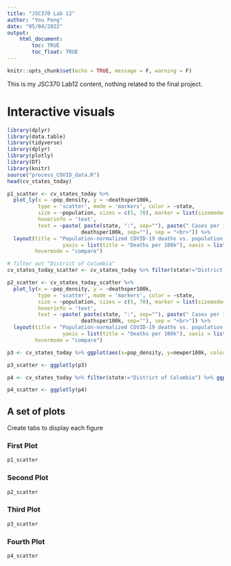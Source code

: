 ```yaml
---
title: "JSC370 Lab 12"
author: "You Peng"
date: "05/04/2022"
output: 
    html_document:
        toc: TRUE
        toc_float: TRUE
---
```

```r
knitr::opts_chunk$set(echo = TRUE, message = F, warning = F)
```

This is my JSC370 Lab12 content, nothing related to the final project.

# Interactive visuals
```r
library(dplyr)
library(data.table)
library(tidyverse)
library(dplyr)
library(plotly)
library(DT)
library(knitr)
source("process_COVID_data.R")
head(cv_states_today)
```

```r

p1_scatter <- cv_states_today %>% 
  plot_ly(x = ~pop_density, y = ~deathsper100k,
          type = 'scatter', mode = 'markers', color = ~state,
          size = ~population, sizes = c(5, 70), marker = list(sizemode='diameter', opacity=0.5),
          hoverinfo = 'text',
          text = ~paste( paste(state, ":", sep=""), paste(" Cases per 100k: ", per100k, sep="") , paste(" Deaths per 100k: ",
                        deathsper100k, sep=""), sep = "<br>")) %>%
  layout(title = "Population-normalized COVID-19 deaths vs. population density",
                  yaxis = list(title = "Deaths per 100k"), xaxis = list(title = "Population Density"),
         hovermode = "compare")

# filter out "District of Columbia"
cv_states_today_scatter <- cv_states_today %>% filter(state!="District of Columbia")

p2_scatter <- cv_states_today_scatter %>% 
  plot_ly(x = ~pop_density, y = ~deathsper100k,
          type = 'scatter', mode = 'markers', color = ~state,
          size = ~population, sizes = c(5, 70), marker = list(sizemode='diameter', opacity=0.5),
          hoverinfo = 'text',
          text = ~paste( paste(state, ":", sep=""), paste(" Cases per 100k: ", per100k, sep="") , paste(" Deaths per 100k: ",
                        deathsper100k, sep=""), sep = "<br>")) %>%
  layout(title = "Population-normalized COVID-19 deaths vs. population density",
                  yaxis = list(title = "Deaths per 100k"), xaxis = list(title = "Population Density"),
         hovermode = "compare")
```

```r
p3 <- cv_states_today %>% ggplot(aes(x=pop_density, y=newper100k, color=state, size=population)) + geom_point()

p3_scatter <- ggplotly(p3)

p4 <- cv_states_today %>% filter(state!="District of Columbia") %>% ggplot(aes(x=pop_density, y=newper100k, color=state, size=population)) + geom_point()

p4_scatter <- ggplotly(p4)
```



## A set of plots {.tabset}

Create tabs to display each figure

### First Plot

```r
p1_scatter
```

### Second Plot

```r
p2_scatter
```

### Third Plot

```r
p3_scatter
```

### Fourth Plot

```r
p4_scatter
```

## {-}

